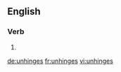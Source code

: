 ==English==

===Verb===
{{head|en}}

# {{en-third-person singular of|unhinge}}

[[de:unhinges]]
[[fr:unhinges]]
[[vi:unhinges]]